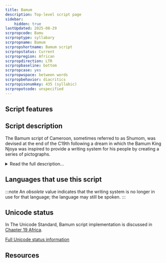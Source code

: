```yaml
---
title: Bamum
description: Top-level script page
sidebar:
    hidden: true
lastUpdated: 2025-08-29
scrpropcode: Bamu
scrproptype: syllabary
scrpropname: Bamum
scrpropshortname: Bamum script
scrpropstatus: Current
scrpropregion: African
scrpropdirection: LTR
scrpropbaseline: bottom
scrpropcase: yes
scrpropwspace: between words
scrpropbehavior: diacritics
scrpropisonumkey: 435 (syllabic)
scrpropotcode: unspecified
---
```



## Script features

<ScriptInfo />

## Script description

The Bamum script of Cameroon, sometimes referred to as Shumom, was devised at the end of the C19th following a dream in which the Bamum King Njoya was inspired to provide a writing system for his people by creating a series of pictographs.

<details>
<summary>Read the full description...</summary>The script was something of a communal production; the Bamum people were reportedly invited to supply the King with a number of simple symbols, from which he chose more than 500 to use in the Bamum script. Initially, the script was logographic, but it underwent a series of changes influenced by the rebus principle. After about 30 years, full phonetic representation had been realized, and the script had developed into a syllabary composed of just 80 base characters.

Both spoken and written Bamum are based around the (C)V syllable although syllable-final consonants, limited to [p], [t], [m], [n], [ŋ], can also occur. The script is written from left to right, allegedly to remove any Arabic associations. It also employs 5 punctuation marks, roughly corresponding to the Latin full stop, comma, colon, semi-colon and question mark, as well as a differentiating mark, _nʒɛmli_, which differentiates two homonyms. _Nʒɛmli_ is also placed in front of proper nouns by way of identification.

Two diacritics, _ko<sup>ʔ</sup>ndon_ and _tukwentis_, are also used. _Ko<sup>ʔ</sup>ndon_ can be added to any of the 80 base characters. Most commonly, it serves to reduce the number of heteronyms in the language by adding a glottal stop - which is distinctive in spoken Bamum - to the syllable. Sometimes it can be used to change the initial consonant of the syllable, or, less commonly, to indicate a semantic rather than phonetic difference. _Tukwentis_ can be added to 13 of the base characters, in most cases to mute the inherent vowel in a syllable. It is also written above the vowel [o] to change it to [ə].

The Bamum script was used for administrative purposes, documentation and education, until the 1930s saw King Njoya exiled by German and French colonial powers who also closed the schools and attempted to destroy documents written in the script. It has now fallen into disuse, but the [Bamum Scripts and Archives Project](http://www.bamumscript.org) exists to preserve and digitally archive manuscripts written in the script and prevent its total loss.
</details>

## Languages that use this script

:::note
An _obsolete_ value indicates that the writing system is no longer in use for that language; the language may still be spoken.
:::

<WsList script='Bamu' wsMax='5' />

## Unicode status

In The Unicode Standard, Bamum script implementation is discussed in [Chapter 19 Africa](http://www.unicode.org/versions/latest/ch19.pdf).


[Full Unicode status information](/scrlang/unicode/bamu-unicode)

## Resources

<ScriptResources detailSummary='seemore' />

